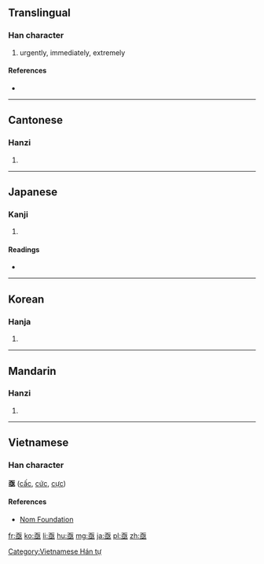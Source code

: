 ==Translingual==

===Han character===
{{Han char|rn=7|rad=二|as=06|sn=8|four=1010<sub>4</sub>|canj=一水一 (MEM), 弓水一 (NEM)}}

# urgently, immediately, extremely

====References====
* {{Han ref|kx=0087.140|dkj=00279|dj=0184.070|hdz=10055.070|uh=4E9F|ud=20127|bh=AB45|bd=43845}}

----

==Cantonese==

===Hanzi===
{{yue-hanzi|jyut=|y=gik1, kei3}}

# {{defn|lang=yue|sort=二06}}

----

==Japanese==

===Kanji===
{{ja-kanji|grade=|rs=二06}}

# {{defn|lang=ja|sort=二06}}

====Readings====
* {{ja-readings|on=[[きょく]] (kyoku), [[き]] (ki)|kun=[[すみやか]] (sumiyaka)}}

----

==Korean==

===Hanja===
{{ko-hanja|hangeul=[[극]], [[기]]|rv=geuk, gi|mr=kŭk, ki}}

# {{defn|lang=ko|sort=二06}}

----

==Mandarin==

===Hanzi===
{{cmn-hanzi|pin=[[jí]] ([[ji2]]), [[qì]] ([[qi4]])|wg=chi<sup>2</sup>, ch'i<sup>4</sup>}}
# {{defn|lang=cmn|sort=二06}}

----

==Vietnamese==
===Han character===
'''亟''' ([[cấc]], [[cức]], [[cực]])

====References====
*[http://nomfoundation.org/common/nom_details.php?codepoint=4e9f Nom Foundation]

[[Category:Vietnamese Hán tự]]

[[fr:亟]]
[[ko:亟]]
[[li:亟]]
[[hu:亟]]
[[mg:亟]]
[[ja:亟]]
[[pl:亟]]
[[zh:亟]]